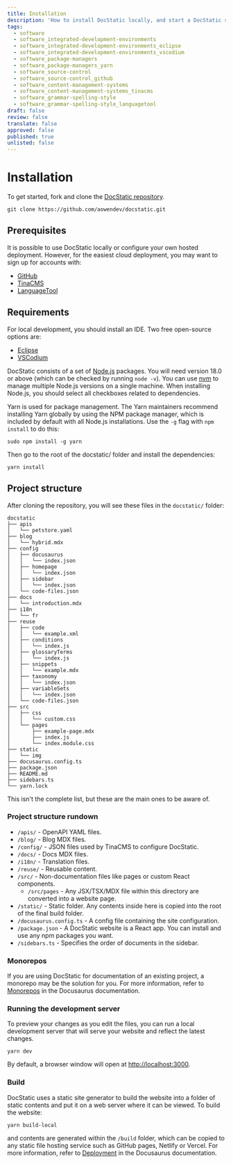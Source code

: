 ```yaml
---
title: Installation
description: 'How to install DocStatic locally, and start a DocStatic site in no time.'
tags:
  - software
  - software_integrated-development-environments
  - software_integrated-development-environments_eclipse
  - software_integrated-development-environments_vscodium
  - software_package-managers
  - software_package-managers_yarn
  - software_source-control
  - software_source-control_github
  - software_content-management-systems
  - software_content-management-systems_tinacms
  - software_grammar-spelling-style
  - software_grammar-spelling-style_languagetool
draft: false
review: false
translate: false
approved: false
published: true
unlisted: false
---
```


# Installation

To get started, fork and clone the [DocStatic repository](https://github.com/aowendev/docstatic).

```shell
git clone https://github.com/aowendev/docstatic.git
```

## Prerequisites

It is possible to use DocStatic locally or configure your own hosted deployment. However, for the easiest cloud deployment, you may want to sign up for accounts with:

* [GitHub](https://github.com/signup)
* [TinaCMS](https://app.tina.io/register)
* [LanguageTool](https://languagetool.org/register)

## Requirements

For local development, you should install an IDE. Two free open-source options are:

* [Eclipse](https://eclipseide.org)
* [VSCodium](https://vscodium.com/)

DocStatic consists of a set of [Node.js](https://nodejs.org/en/download/) packages. You will need version 18.0 or above (which can be checked by running `node -v`). You can use [nvm](https://github.com/nvm-sh/nvm) to manage multiple Node.js versions on a single machine. When installing Node.js, you should select all checkboxes related to dependencies.

Yarn is used for package management. The Yarn maintainers recommend installing Yarn globally by using the NPM package manager, which is included by default with all Node.js installations. Use the `-g` flag with `npm install` to do this:

```shell
sudo npm install -g yarn
```

Then go to the root of the docstatic/ folder and install the dependencies:

```shell
yarn install
```

## Project structure

After cloning the repository, you will see these files in the `docstatic/` folder:

```
docstatic
├── apis
│   └── petstore.yaml
├── blog
│   └── hybrid.mdx
├── config
│   ├── docusaurus
│   │   └── index.json
│   ├── homepage
│   │   └── index.json
│   ├── sidebar
│   │   └── index.json
│   └── code-files.json
├── docs
│   └── introduction.mdx
├── i18n
│   └── fr
├── reuse
│   ├── code
│   │   └── example.xml
│   ├── conditions
│   │   └── index.js
│   ├── glossaryTerms
│   │   └── index.js
│   ├── snippets
│   │   └── example.mdx
│   ├── taxonomy
│   │   └── index.json
│   ├── variableSets
│   │   └── index.json
│   └── code-files.json
├── src
│   ├── css
│   │   └── custom.css
│   └── pages
│       ├── example-page.mdx
│       ├── index.js
│       └── index.module.css
├── static
│   └── img
├── docusaurus.config.ts
├── package.json
├── README.md
├── sidebars.ts
└── yarn.lock
```

This isn't the complete list, but these are the main ones to be aware of.

### Project structure rundown

* `/apis/` - OpenAPI YAML files.
* `/blog/` - Blog MDX files.
* `/config/` - JSON files used by TinaCMS to configure DocStatic.
* `/docs/` - Docs MDX files.
* `/i18n/` - Translation files.
* `/reuse/` - Reusable content.
* `/src/` - Non-documentation files like pages or custom React components.
  * `/src/pages` - Any JSX/TSX/MDX file within this directory are converted into a website page.
* `/static/` - Static folder. Any contents inside here is copied into the root of the final build folder.
* `/docusaurus.config.ts` - A config file containing the site configuration.
* `/package.json` - A DocStatic website is a React app. You can install and use any npm packages you want.
* `/sidebars.ts` - Specifies the order of documents in the sidebar.

### Monorepos

If you are using DocStatic for documentation of an existing project, a monorepo may be the solution for you. For more information, refer to [Monorepos](https://docusaurus.io/docs/installation#monorepos) in the Docusaurus documentation.

### Running the development server

To preview your changes as you edit the files, you can run a local development server that will serve your website and reflect the latest changes.

```shell
yarn dev
```

By default, a browser window will open at [http://localhost:3000](http://localhost:3000).

### Build

DocStatic uses a static site generator to build the website into a folder of static contents and put it on a web server where it can be viewed. To build the website:

```shell
yarn build-local
```

and contents are generated within the `/build` folder, which can be copied to any static file hosting service such as GitHub pages, Netlify or Vercel. For more information, refer to [Deployment](https://docusaurus.io/docs/deployment) in the Docusaurus documentation.
